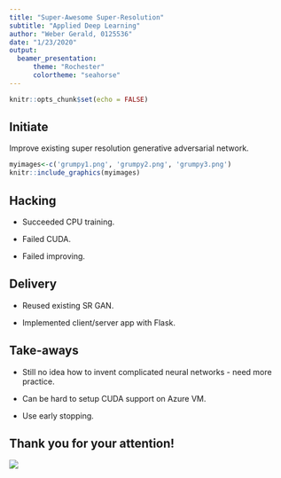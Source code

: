 ```yaml
---
title: "Super-Awesome Super-Resolution"
subtitle: "Applied Deep Learning"
author: "Weber Gerald, 0125536"
date: "1/23/2020"
output: 
  beamer_presentation:
      theme: "Rochester"
      colortheme: "seahorse"
---
```


```r
knitr::opts_chunk$set(echo = FALSE)
```

## Initiate

Improve existing super resolution generative adversarial network.

```r
myimages<-c('grumpy1.png', 'grumpy2.png', 'grumpy3.png')
knitr::include_graphics(myimages)
```

## Hacking

- Succeeded CPU training.

- Failed CUDA.

- Failed improving.

## Delivery

- Reused existing SR GAN.

- Implemented client/server app with Flask.

## Take-aways

- Still no idea how to invent complicated neural networks - need more practice.

- Can be hard to setup CUDA support on Azure VM.

- Use early stopping.

## Thank you for your attention!

![](../report/screenshot.png)

